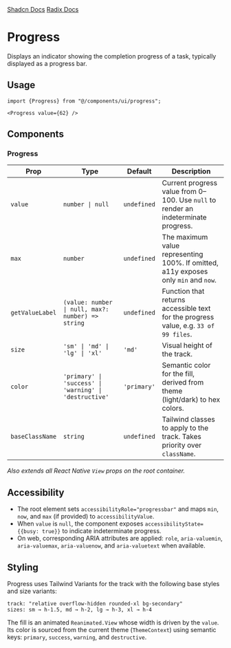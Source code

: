 
<div style={{display: "flex", flexDirection: "row", gap: "2rem"}}>
  <a
    href={`${process.env.STORYBOOK_URL}/?path=/story/progress--default&globals=backgrounds.value:light`}
  >
    <StorybookIcon color="#FE4785" width={25} height={25} />
  </a>
  <a href="https://github.com/moveinready-casa/shadcn-native/blob/3-create-components/registry/ui/progress.tsx">
    <GithubIcon width={25} height={25} />
  </a>
  <a href="https://ui.shadcn.com/docs/components/progress">Shadcn Docs</a>
  <a href="https://www.radix-ui.com/primitives/docs/components/progress">
    Radix Docs
  </a>
</div>

# Progress

Displays an indicator showing the completion progress of a task, typically displayed as a progress bar.

<Preview component="progress" />

## Usage

```tsx
import {Progress} from "@/components/ui/progress";

<Progress value={62} />
```

## Components

### Progress

| Prop            | Type                                                   | Default     | Description                                                                          |
| --------------- | ------------------------------------------------------ | ----------- | ------------------------------------------------------------------------------------ |
| `value`         | `number \| null`                                       | `undefined` | Current progress value from 0–100. Use `null` to render an indeterminate progress.   |
| `max`           | `number`                                               | `undefined` | The maximum value representing 100%. If omitted, a11y exposes only `min` and `now`.  |
| `getValueLabel` | `(value: number \| null, max?: number) => string`      | `undefined` | Function that returns accessible text for the progress value, e.g. `33 of 99 files`. |
| `size`          | `'sm' \| 'md' \| 'lg' \| 'xl'`                         | `'md'`      | Visual height of the track.                                                          |
| `color`         | `'primary' \| 'success' \| 'warning' \| 'destructive'` | `'primary'` | Semantic color for the fill, derived from theme (light/dark) to hex colors.          |
| `baseClassName` | `string`                                               | `undefined` | Tailwind classes to apply to the track. Takes priority over `className`.             |

_Also extends all React Native `View` props on the root container._

## Accessibility

- The root element sets `accessibilityRole="progressbar"` and maps `min`, `now`, and `max` (if provided) to `accessibilityValue`.
- When `value` is `null`, the component exposes `accessibilityState={{busy: true}}` to indicate indeterminate progress.
- On web, corresponding ARIA attributes are applied: `role`, `aria-valuemin`, `aria-valuemax`, `aria-valuenow`, and `aria-valuetext` when available.

## Styling

Progress uses Tailwind Variants for the track with the following base styles and size variants:

```
track: "relative overflow-hidden rounded-xl bg-secondary"
sizes: sm → h-1.5, md → h-2, lg → h-3, xl → h-4
```

The fill is an animated `Reanimated.View` whose width is driven by the `value`. Its color is sourced from the current theme (`ThemeContext`) using semantic keys: `primary`, `success`, `warning`, and `destructive`.
